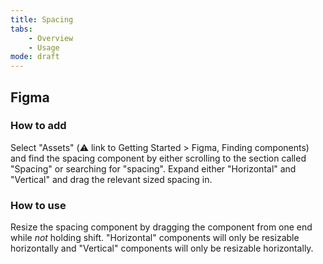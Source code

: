 ```yaml
---
title: Spacing
tabs:
    - Overview
    - Usage
mode: draft
---
```



## Figma

### How to add

Select "Assets" (:warning: link to Getting Started > Figma, Finding components) and find the spacing component by either scrolling to the section called "Spacing" or searching for "spacing". Expand either "Horizontal" and "Vertical" and drag the relevant sized spacing in.


### How to use

Resize the spacing component by dragging the component from one end while _not_ holding shift. "Horizontal" components will only be resizable horizontally and "Vertical" components will only be resizable horizontally.
